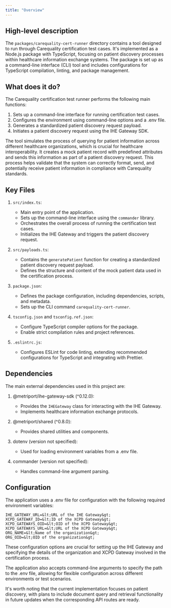 ```yaml
---
title: "Overview"
---
```


## High-level description
The `packages/carequality-cert-runner` directory contains a tool designed to run through Carequality certification test cases. It's implemented as a Node.js package with TypeScript, focusing on patient discovery processes within healthcare information exchange systems. The package is set up as a command-line interface (CLI) tool and includes configurations for TypeScript compilation, linting, and package management.

## What does it do?
The Carequality certification test runner performs the following main functions:

1. Sets up a command-line interface for running certification test cases.
2. Configures the environment using command-line options and a .env file.
3. Generates a standardized patient discovery request payload.
4. Initiates a patient discovery request using the IHE Gateway SDK.

The tool simulates the process of querying for patient information across different healthcare organizations, which is crucial for healthcare interoperability. It creates a mock patient record with predefined attributes and sends this information as part of a patient discovery request. This process helps validate that the system can correctly format, send, and potentially receive patient information in compliance with Carequality standards.

## Key Files
1. `src/index.ts`:
   - Main entry point of the application.
   - Sets up the command-line interface using the `commander` library.
   - Orchestrates the overall process of running the certification test cases.
   - Initializes the IHE Gateway and triggers the patient discovery request.

2. `src/payloads.ts`:
   - Contains the `generatePatient` function for creating a standardized patient discovery request payload.
   - Defines the structure and content of the mock patient data used in the certification process.

3. `package.json`:
   - Defines the package configuration, including dependencies, scripts, and metadata.
   - Sets up the CLI command `carequality-cert-runner`.

4. `tsconfig.json` and `tsconfig.ref.json`:
   - Configure TypeScript compiler options for the package.
   - Enable strict compilation rules and project references.

5. `.eslintrc.js`:
   - Configures ESLint for code linting, extending recommended configurations for TypeScript and integrating with Prettier.

## Dependencies
The main external dependencies used in this project are:

1. @metriport/ihe-gateway-sdk (^0.12.0):
   - Provides the `IHEGateway` class for interacting with the IHE Gateway.
   - Implements healthcare information exchange protocols.

2. @metriport/shared (^0.8.0):
   - Provides shared utilities and components.

3. dotenv (version not specified):
   - Used for loading environment variables from a .env file.

4. commander (version not specified):
   - Handles command-line argument parsing.

## Configuration
The application uses a .env file for configuration with the following required environment variables:

```
IHE_GATEWAY_URL=&lt;URL of the IHE Gateway&gt;
XCPD_GATEWAY_ID=&lt;ID of the XCPD Gateway&gt;
XCPD_GATEWAYS_OID=&lt;OID of the XCPD Gateway&gt;
XCPD_GATEWAYS_URL=&lt;URL of the XCPD Gateway&gt;
ORG_NAME=&lt;Name of the organization&gt;
ORG_OID=&lt;OID of the organization&gt;
```

These configuration options are crucial for setting up the IHE Gateway and specifying the details of the organization and XCPD Gateway involved in the certification process.

The application also accepts command-line arguments to specify the path to the .env file, allowing for flexible configuration across different environments or test scenarios.

It's worth noting that the current implementation focuses on patient discovery, with plans to include document query and retrieval functionality in future updates when the corresponding API routes are ready.